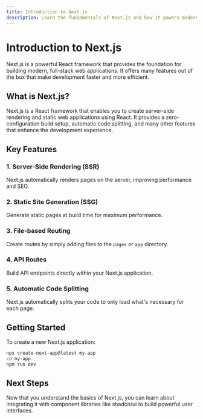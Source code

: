 ```yaml
---
title: Introduction to Next.js
description: Learn the fundamentals of Next.js and how it powers modern web applications.
---
```


# Introduction to Next.js

Next.js is a powerful React framework that provides the foundation for building modern, full-stack web applications. It offers many features out of the box that make development faster and more efficient.

## What is Next.js?

Next.js is a React framework that enables you to create server-side rendering and static web applications using React. It provides a zero-configuration build setup, automatic code splitting, and many other features that enhance the development experience.

## Key Features

### 1. Server-Side Rendering (SSR)
Next.js automatically renders pages on the server, improving performance and SEO.

### 2. Static Site Generation (SSG)
Generate static pages at build time for maximum performance.

### 3. File-based Routing
Create routes by simply adding files to the `pages` or `app` directory.

### 4. API Routes
Build API endpoints directly within your Next.js application.

### 5. Automatic Code Splitting
Next.js automatically splits your code to only load what's necessary for each page.

## Getting Started

To create a new Next.js application:

```bash
npx create-next-app@latest my-app
cd my-app
npm run dev
```

## Next Steps

Now that you understand the basics of Next.js, you can learn about integrating it with component libraries like shadcn/ui to build powerful user interfaces.